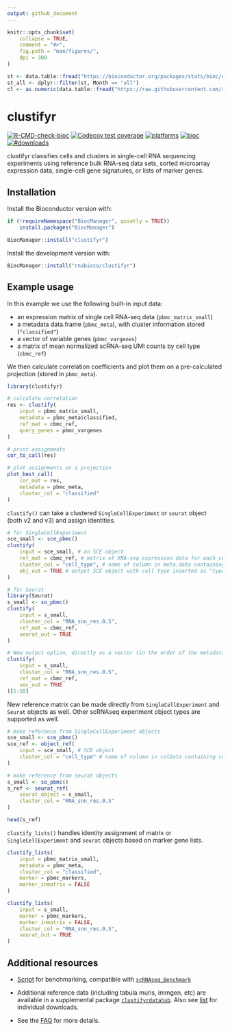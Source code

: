 ```yaml
---
output: github_document
---
```


```r
knitr::opts_chunk$set(
    collapse = TRUE,
    comment = "#>",
    fig.path = "man/figures/",
    dpi = 300
)
```

```r
st <- data.table::fread("https://bioconductor.org/packages/stats/bioc/clustifyr/clustifyr_stats.tab", data.table = FALSE, verbose = FALSE)
st_all <- dplyr::filter(st, Month == "all")
cl <- as.numeric(data.table::fread("https://raw.githubusercontent.com/raysinensis/clone_counts_public/main/clustifyr_total.txt", verbose = FALSE))
```

# clustifyr 

<!-- badges: start -->
[![R-CMD-check-bioc](https://github.com/rnabioco/clustifyr/actions/workflows/check-bioc.yml/badge.svg)](https://github.com/rnabioco/clustifyr/actions/workflows/check-bioc.yml)
[![Codecov test coverage](https://codecov.io/gh/rnabioco/clustifyr/branch/devel/graph/badge.svg)](https://app.codecov.io/gh/rnabioco/clustifyr?branch=devel)
[![platforms](https://bioconductor.org/shields/availability/release/clustifyr.svg)](https://bioconductor.org/packages/release/bioc/html/clustifyr.html)
[![bioc](https://bioconductor.org/shields/years-in-bioc/clustifyr.svg)](https://bioconductor.org/packages/release/bioc/html/clustifyr.html)
[![#downloads](`r paste0("https://img.shields.io/badge/%23%20downloads-", sum(st_all[[4]]) + cl, "-brightgreen")`)](https://bioconductor.org/packages/stats/bioc/clustifyr/clustifyr_stats.tab)
<!-- badges: end -->

clustifyr classifies cells and clusters in single-cell RNA sequencing experiments using reference bulk RNA-seq data sets, sorted microarray expression data, single-cell gene signatures, or lists of marker genes. 

## Installation

Install the Bioconductor version with:

``` r
if (!requireNamespace("BiocManager", quietly = TRUE))
    install.packages("BiocManager")

BiocManager::install("clustifyr")
```

Install the development version with:

``` r
BiocManager::install("rnabioco/clustifyr")
```
 
## Example usage

In this example we use the following built-in input data:

- an expression matrix of single cell RNA-seq data (`pbmc_matrix_small`)
- a metadata data.frame (`pbmc_meta`), with cluster information stored (`"classified"`)
- a vector of variable genes (`pbmc_vargenes`)
- a matrix of mean normalized scRNA-seq UMI counts by cell type (`cbmc_ref`)

We then calculate correlation coefficients and plot them on a pre-calculated projection (stored in `pbmc_meta`).

```r
library(clustifyr)

# calculate correlation
res <- clustify(
    input = pbmc_matrix_small,
    metadata = pbmc_meta$classified,
    ref_mat = cbmc_ref,
    query_genes = pbmc_vargenes
)

# print assignments
cor_to_call(res)

# plot assignments on a projection
plot_best_call(
    cor_mat = res,
    metadata = pbmc_meta,
    cluster_col = "classified"
)
```

`clustify()` can take a clustered `SingleCellExperiment` or `seurat` object (both v2 and v3) and assign identities.

```r
# for SingleCellExperiment
sce_small <- sce_pbmc()
clustify(
    input = sce_small, # an SCE object
    ref_mat = cbmc_ref, # matrix of RNA-seq expression data for each cell type
    cluster_col = "cell_type", # name of column in meta.data containing cell clusters
    obj_out = TRUE # output SCE object with cell type inserted as "type" column
)

# for Seurat
library(Seurat)
s_small <- so_pbmc()
clustify(
    input = s_small,
    cluster_col = "RNA_snn_res.0.5",
    ref_mat = cbmc_ref,
    seurat_out = TRUE
)

# New output option, directly as a vector (in the order of the metadata), which can then be inserted into metadata dataframes and other workflows
clustify(
    input = s_small,
    cluster_col = "RNA_snn_res.0.5",
    ref_mat = cbmc_ref,
    vec_out = TRUE
)[1:10]
```

New reference matrix can be made directly from `SingleCellExperiment` and `Seurat` objects as well. Other scRNAseq experiment object types are supported as well.

```r
# make reference from SingleCellExperiment objects
sce_small <- sce_pbmc()
sce_ref <- object_ref(
    input = sce_small, # SCE object
    cluster_col = "cell_type" # name of column in colData containing cell identities
)

# make reference from seurat objects
s_small <- so_pbmc()
s_ref <- seurat_ref(
    seurat_object = s_small,
    cluster_col = "RNA_snn_res.0.5"
)

head(s_ref)
```

`clustify_lists()` handles identity assignment of matrix or `SingleCellExperiment` and `seurat` objects based on marker gene lists.
 
```r
clustify_lists(
    input = pbmc_matrix_small,
    metadata = pbmc_meta,
    cluster_col = "classified",
    marker = pbmc_markers,
    marker_inmatrix = FALSE
)

clustify_lists(
    input = s_small,
    marker = pbmc_markers,
    marker_inmatrix = FALSE,
    cluster_col = "RNA_snn_res.0.5",
    seurat_out = TRUE
)
```

## Additional resources

* [Script](https://github.com/rnabioco/clustifyrdata/blob/master/inst/run_clustifyr.R) for benchmarking, compatible with [`scRNAseq_Benchmark`](https://github.com/tabdelaal/scRNAseq_Benchmark)

* Additional reference data (including tabula muris, immgen, etc) are available in a supplemental package [`clustifyrdatahub`](https://github.com/rnabioco/clustifyrdatahub). Also see [list](https://rnabioco.github.io/clustifyrdata/articles/download_refs.html) for individual downloads. 

* See the [FAQ](https://github.com/rnabioco/clustifyr/wiki/Frequently-asked-questions) for more details.
